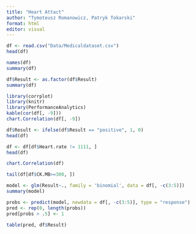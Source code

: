 ```yaml
---
title: "Heart Attact"
author: "Tymoteusz Romanowicz, Patryk Tokarski"
format: html
editor: visual
---
```


```r
df <- read.csv("Data/Medicaldataset.csv")
head(df)
```

```r
names(df)
summary(df)
```

```r
df$Result <- as.factor(df$Result)
summary(df)
```

```r
library(corrplot)
library(knitr)
library(PerformanceAnalytics)
kable(cor(df[, -9]))
chart.Correlation(df[, -9])
```

```r
df$Result <- ifelse(df$Result == "positive", 1, 0)
head(df)
```

```r
df <- df[df$Heart.rate != 1111, ]
head(df)
```

```r
chart.Correlation(df)
```

```r
tail(df[df$CK.MB>=300, ])
```

```r
model <- glm(Result~., family = 'binomial', data = df[, -c(3:5)])
summary(model)
```

```r
probs <- predict(model, newdata = df[, -c(3:5)], type = "response")
pred <- rep(0, length(probs))
pred[probs > .5] <- 1

table(pred, df$Result)
```
